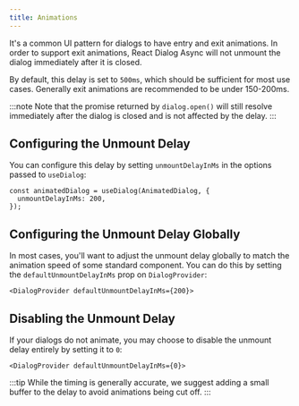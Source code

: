 ```yaml
---
title: Animations
---
```


It's a common UI pattern for dialogs to have entry and exit animations. In order to support exit animations,
React Dialog Async will not unmount the dialog immediately after it is closed.

By default, this delay is set to `500ms`, which should be sufficient for most use cases. Generally exit animations are recommended to be under 150-200ms.

:::note
Note that the promise returned by `dialog.open()` will still resolve immediately after the dialog is closed and is not affected by the delay.
:::

## Configuring the Unmount Delay

You can configure this delay by setting `unmountDelayInMs` in the options passed to `useDialog`:

```tsx {2}
const animatedDialog = useDialog(AnimatedDialog, {
  unmountDelayInMs: 200,
});
```



## Configuring the Unmount Delay Globally

In most cases, you'll want to adjust the unmount delay globally to match the animation speed of some standard component. You can do this by setting the `defaultUnmountDelayInMs` prop on `DialogProvider`:

```tsx
<DialogProvider defaultUnmountDelayInMs={200}>
```

## Disabling the Unmount Delay

If your dialogs do not animate, you may choose to disable the unmount delay entirely by setting it to `0`:

```tsx
<DialogProvider defaultUnmountDelayInMs={0}>
```

:::tip
While the timing is generally accurate, we suggest adding a small buffer to the delay to avoid animations being cut off.
:::
